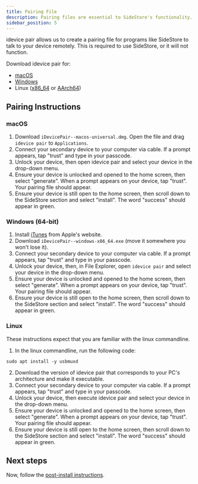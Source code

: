 ```yaml
---
title: Pairing File
description: Pairing files are essential to SideStore's functionality.
sidebar_position: 5
---
```


idevice pair allows us to create a pairing file for programs like SideStore to talk to your device remotely. This is required to use SideStore, or it will not function.

Download idevice pair for:
- [macOS](https://github.com/jkcoxson/idevice_pair/releases/latest/download/iDevicePair--macos-universal.dmg)
- [Windows](https://github.com/jkcoxson/idevice_pair/releases/latest/download/iDevicePair--windows-x86_64.exe)
- Linux ([x86_64](https://github.com/jkcoxson/idevice_pair/releases/latest/download/iDevicePair--linux-x86_64.AppImage) or [AArch64](https://github.com/jkcoxson/idevice_pair/releases/latest/download/iDevicePair--linux-aarch64.AppImage))

## Pairing Instructions

### macOS

1. Download `iDevicePair--macos-universal.dmg`. Open the file and drag `idevice pair` to `Applications`.
2. Connect your secondary device to your computer via cable. If a prompt appears, tap "trust" and type in your passcode.
3. Unlock your device, then open idevice pair and select your device in the drop-down menu.
4. Ensure your device is unlocked and opened to the home screen, then select "generate". When a prompt appears on your device, tap "trust". Your pairing file should appear.
5. Ensure your device is still open to the home screen, then scroll down to the SideStore section and select "install". The word "success" should appear in green.

### Windows (64-bit)

1. Install [iTunes](https://apple.com/itunes/download/win64) from Apple's website.
2. Download `iDevicePair--windows-x86_64.exe` (move it somewhere you won't lose it).
3. Connect your secondary device to your computer via cable. If a prompt appears, tap "trust" and type in your passcode.
4. Unlock your device, then, in File Explorer, open `idevice pair` and select your device in the drop-down menu.
5. Ensure your device is unlocked and opened to the home screen, then select "generate". When a prompt appears on your device, tap "trust". Your pairing file should appear.
6. Ensure your device is still open to the home screen, then scroll down to the SideStore section and select "install". The word "success" should appear in green.

### Linux

These instructions expect that you are familiar with the linux commandline.

1. In the linux commandline, run the following code:
```
sudo apt install -y usbmuxd
```
2. Download the version of idevice pair that corresponds to your PC's architecture and make it executable.
3. Connect your secondary device to your computer via cable. If a prompt appears, tap "trust" and type in your passcode.
4. Unlock your device, then execute idevice pair and select your device in the drop-down menu.
5. Ensure your device is unlocked and opened to the home screen, then select "generate". When a prompt appears on your device, tap "trust". Your pairing file should appear.
6. Ensure your device is still open to the home screen, then scroll down to the SideStore section and select "install". The word "success" should appear in green.

## Next steps
Now, follow the [post-install instructions](post-install).